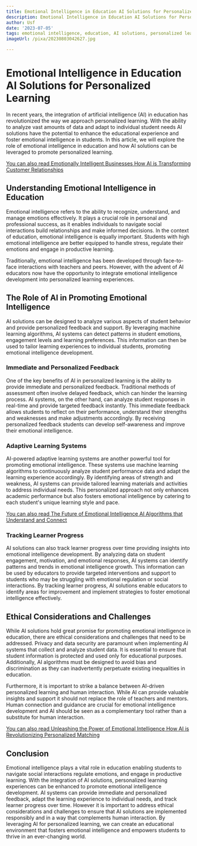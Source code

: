 ```yaml
---
title: Emotional Intelligence in Education AI Solutions for Personalized Learning
description: Emotional Intelligence in Education AI Solutions for Personalized Learning
author: Usf
date: '2023-07-05'
tags: emotional intelligence, education, AI solutions, personalized learning
imageUrl: /pixa/20230803042627.jpg

---
```

# Emotional Intelligence in Education AI Solutions for Personalized Learning

In  recent years, the  integration of artificial intelligence (AI) in education has revolutionized the way we  approach personalized learning. With the ability to analyze  vast amounts of data and adapt to individual student needs  AI solutions have the potential to enhance the  educational experience and foster emotional intelligence in students. In this article, we will explore the role of emotional  intelligence in education and how AI solutions can be leveraged to promote personalized learning.

[You can also read Emotionally Intelligent Businesses How AI  is Transforming Customer Relationships](Emotionally%20Intelligent%20Businesses%20How%20AI%20is%20Transforming%20Customer%20Relationships)


## Understanding Emotional Intelligence in Education

Emotional intelligence refers to  the ability to recognize, understand, and manage emotions effectively. It plays a crucial role  in personal and professional success, as it enables individuals  to navigate social interactions build  relationships and make informed decisions. In the context  of education,  emotional intelligence is equally important. Students with high  emotional intelligence are better equipped to handle stress, regulate their emotions  and engage in productive  learning.

Traditionally, emotional intelligence has been developed through  face-to-face interactions with teachers and peers. However, with the advent of AI educators  now have the opportunity to integrate  emotional intelligence development into personalized learning experiences.

## The Role of AI in Promoting Emotional Intelligence

AI solutions can be designed to analyze various aspects of student behavior and provide personalized feedback and support. By leveraging machine learning algorithms,  AI systems can detect patterns in student emotions,  engagement levels and  learning preferences. This information can then be  used to tailor learning experiences to individual  students,  promoting emotional intelligence development.

### Immediate and Personalized Feedback

One of  the key benefits  of AI in personalized learning is the ability to provide immediate and personalized feedback. Traditional methods of assessment often involve delayed feedback, which can hinder the  learning process. AI systems,  on the other hand, can analyze student responses in real-time and  provide targeted feedback instantly. This immediate feedback allows students to reflect on their performance, understand their strengths  and weaknesses and make  adjustments accordingly.  By  receiving personalized feedback students can develop self-awareness and improve their emotional  intelligence.

### Adaptive Learning Systems

AI-powered adaptive learning systems are another powerful tool for promoting  emotional intelligence. These systems use machine  learning algorithms to continuously analyze student performance data and adapt the learning  experience accordingly. By identifying areas of strength and weakness, AI systems can provide  tailored learning materials and activities to address individual needs. This personalized approach not only  enhances academic performance but also  fosters emotional  intelligence by catering to each student's unique learning style and pace.

[You can also read The Future of Emotional Intelligence AI  Algorithms that Understand and Connect](The%20Future%20of%20Emotional%20Intelligence%20AI%20Algorithms%20that%20Understand%20and%20Connect)


### Tracking Learner Progress

AI solutions can also track learner progress over  time providing insights into emotional intelligence development. By analyzing data on student engagement,  motivation, and emotional responses, AI systems can identify patterns and  trends in emotional intelligence growth. This information can be used by educators to provide targeted interventions and support to students who may be  struggling with emotional regulation or social interactions. By tracking  learner progress, AI solutions enable educators to identify areas for improvement and implement strategies to foster emotional intelligence effectively.

## Ethical Considerations and Challenges

While AI solutions hold  great promise for promoting emotional intelligence in education, there are ethical considerations and challenges that need to be addressed. Privacy and data security  are paramount when implementing AI systems that collect and analyze student  data. It is essential to ensure that student information is protected and used only for educational  purposes. Additionally, AI algorithms must  be designed to avoid bias and discrimination as they can inadvertently perpetuate existing  inequalities in education.

Furthermore, it is important to strike a balance between AI-driven personalized learning and human interaction. While AI can provide valuable insights and  support it should not replace the role of teachers and mentors. Human  connection  and guidance  are crucial for emotional intelligence development  and AI should be  seen as  a complementary tool rather than a substitute for human interaction.

[You can also read Unleashing the Power  of  Emotional Intelligence How  AI is Revolutionizing Personalized Matching](Unleashing%20the%20Power%20of%20Emotional%20Intelligence%20How%20AI%20is%20Revolutionizing%20Personalized%20Matching)


## Conclusion

Emotional intelligence plays a vital role in education enabling students to navigate social interactions regulate emotions, and engage in  productive learning. With the integration of AI solutions, personalized learning experiences can be enhanced  to promote emotional intelligence development. AI systems can provide  immediate and personalized feedback, adapt the learning experience to individual  needs, and track learner  progress over time. However it is important  to  address  ethical considerations and challenges  to ensure  that AI solutions are implemented responsibly  and  in a way that complements human interaction. By leveraging AI for personalized learning, we can create an educational environment that fosters emotional intelligence and empowers students to thrive in an ever-changing world.